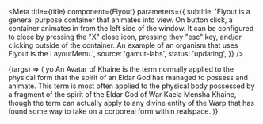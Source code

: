 

<Meta
  title={title}
  component={Flyout}
  parameters={{
    subtitle:
      'Flyout is a general purpose container that animates into view. On button click, a container animates in from the left side of the window. It can be configured to close by pressing the "X" close icon, pressing they "esc" key, and/or clicking outside of the container. An example of an organism that uses Flyout is the LayoutMenu.',
    source: 'gamut-labs',
    status: 'updating',
  }}
/>

<Canvas>
  <Story name="Flyout">
    {(args) => (
      <Box height="20rem">
        <FlyoutExample {...args} />
        <FlexBox>
          yo An Avatar of Khaine is the term normally applied to the physical
          form that the spirit of an Eldar God has managed to possess and
          animate. This term is most often applied to the physical body
          possessed by a fragment of the spirit of the Eldar God of War Kaela
          Mensha Khaine, though the term can actually apply to any divine entity
          of the Warp that has found some way to take on a corporeal form within
          realspace.
        </FlexBox>
      </Box>
    )}
  </Story>
</Canvas>

<Props story="Flyout" />
